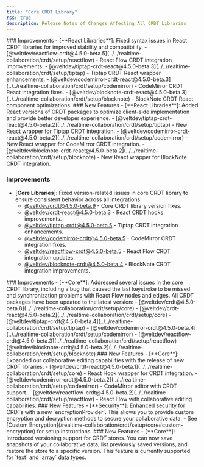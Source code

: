 ```yaml
---
title: "Core CRDT Library"
rss: true
description: Release Notes of Changes Affecting All CRDT Libraries
---
```


<Update label="4.5.0-beta.11" description="September 3, 2025">
### Improvements
- [**React Libraries**]: Fixed syntax issues in React CRDT libraries for improved stability and compatibility.
  - [@veltdev/reactflow-crdt@4.5.0-beta.5](../../realtime-collaboration/crdt/setup/reactflow) - React Flow CRDT integration improvements.
  - [@veltdev/tiptap-crdt-react@4.5.0-beta.3](../../realtime-collaboration/crdt/setup/tiptap) - Tiptap CRDT React wrapper enhancements.
  - [@veltdev/codemirror-crdt-react@4.5.0-beta.3](../../realtime-collaboration/crdt/setup/codemirror) - CodeMirror CRDT React integration fixes.
  - [@veltdev/blocknote-crdt-react@4.5.0-beta.3](../../realtime-collaboration/crdt/setup/blocknote) - BlockNote CRDT React component optimizations.
</Update>

<Update label="4.5.0-beta.9" description="September 2, 2025">
### New Features
- [**React Libraries**]: Added React versions of CRDT packages to optimize client-side implementation and provide better developer experience.
  - [@veltdev/tiptap-crdt-react@4.5.0-beta.2](../../realtime-collaboration/crdt/setup/tiptap) - New React wrapper for Tiptap CRDT integration.
  - [@veltdev/codemirror-crdt-react@4.5.0-beta.2](../../realtime-collaboration/crdt/setup/codemirror) - New React wrapper for CodeMirror CRDT integration.
  - [@veltdev/blocknote-crdt-react@4.5.0-beta.2](../../realtime-collaboration/crdt/setup/blocknote) - New React wrapper for BlockNote CRDT integration.

### Improvements
- [**Core Libraries**]: Fixed version-related issues in core CRDT library to ensure consistent behavior across all integrations.
  - [@veltdev/crdt@4.5.0-beta.9](../../realtime-collaboration/crdt/setup/core) - Core CRDT library version fixes.
  - [@veltdev/crdt-react@4.5.0-beta.3](../../realtime-collaboration/crdt/setup/core) - React CRDT hooks improvements.
  - [@veltdev/tiptap-crdt@4.5.0-beta.5](../../realtime-collaboration/crdt/setup/tiptap) - Tiptap CRDT integration enhancements.
  - [@veltdev/codemirror-crdt@4.5.0-beta.5](../../realtime-collaboration/crdt/setup/codemirror) - CodeMirror CRDT integration fixes.
  - [@veltdev/reactflow-crdt@4.5.0-beta.5](../../realtime-collaboration/crdt/setup/reactflow) - React Flow CRDT integration updates.
  - [@veltdev/blocknote-crdt@4.5.0-beta.4](../../realtime-collaboration/crdt/setup/blocknote) - BlockNote CRDT integration improvements.
</Update>



<Update label="4.5.0-beta.8" description="August 28, 2025">
### Improvements
- [**Core**]: Addressed several issues in the core CRDT library, including a bug that caused the last keystroke to be missed and synchronization problems with React Flow nodes and edges. All CRDT packages have been updated to the latest version:
  - [@veltdev/crdt@4.5.0-beta.8](../../realtime-collaboration/crdt/setup/core)
  - [@veltdev/crdt-react@4.5.0-beta.2](../../realtime-collaboration/crdt/setup/core)
  - [@veltdev/tiptap-crdt@4.5.0-beta.4](../../realtime-collaboration/crdt/setup/tiptap)
  - [@veltdev/codemirror-crdt@4.5.0-beta.4](../../realtime-collaboration/crdt/setup/codemirror)
  - [@veltdev/reactflow-crdt@4.5.0-beta.3](../../realtime-collaboration/crdt/setup/reactflow)
  - [@veltdev/blocknote-crdt@4.5.0-beta.2](../../realtime-collaboration/crdt/setup/blocknote)
</Update>

<Update label="4.5.0-beta.65" description="August 11, 2025">
### New Features
- [**Core**]: Expanded our collaborative editing capabilities with the release of new CRDT libraries:
  - [@veltdev/crdt-react@4.5.0-beta.1](../../realtime-collaboration/crdt/setup/core) - React Hook wrapper for CRDT integration.
  - [@veltdev/codemirror-crdt@4.5.0-beta.2](../../realtime-collaboration/crdt/setup/codemirror) - CodeMirror editor with CRDT support.
  - [@veltdev/reactflow-crdt@4.5.0-beta.2](../../realtime-collaboration/crdt/setup/reactflow) - React Flow with collaborative editing capabilities.
</Update>

<Update label="4.5.0-beta.6" description="August 8, 2025">
### New Features
- [**Security**]: Enhanced security for CRDTs with a new `encryptionProvider`. This allows you to provide custom encryption and decryption methods to secure your collaborative data.
- See [Custom Encryption](/realtime-collaboration/crdt/setup/core#custom-encryption) for setup instructions.
</Update>

<Update label="4.5.0-beta.4" description="July 22, 2025">
### New Features
- [**Core**]: Introduced versioning support for CRDT stores. You can now save snapshots of your collaborative data, list previously saved versions, and restore the store to a specific version. This feature is currently supported for `text` and `array` data types.
</Update>
